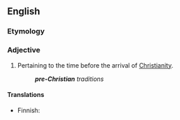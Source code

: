 ==English==

===Etymology===
{{prefix|pre|}} {{derv|en|Christian}}

===Adjective===
{{en-adj|pos=[[pre-|pre]]-[[Christian]]|-}}

# Pertaining to the time before the arrival of [[Christianity]].
#: '''''pre-Christian''' traditions''

====Translations====
{{trans-top}}
* Finnish: {{t|fi|esikristillinen}}
{{trans-mid}}
{{trans-bottom}}